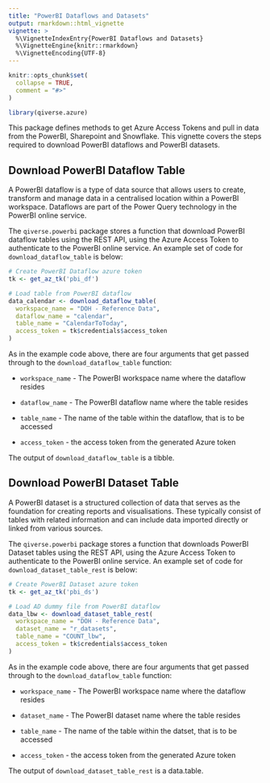 ```yaml
---
title: "PowerBI Dataflows and Datasets"
output: rmarkdown::html_vignette
vignette: >
  %\VignetteIndexEntry{PowerBI Dataflows and Datasets}
  %\VignetteEngine{knitr::rmarkdown}
  %\VignetteEncoding{UTF-8}
---
```


```r
knitr::opts_chunk$set(
  collapse = TRUE,
  comment = "#>"
)
```

```r
library(qiverse.azure)
```

This package defines methods to get Azure Access Tokens and pull in data from the PowerBI, Sharepoint and Snowflake. This vignette covers the steps required to download PowerBI dataflows and PowerBI datasets.

## Download PowerBI Dataflow Table

A PowerBI dataflow is a type of data source that allows users to create, transform and manage data in a centralised location within a PowerBI workspace. Dataflows are part of the Power Query technology in the PowerBI online service.

The `qiverse.powerbi` package stores a function that download PowerBI dataflow tables using the REST API, using the Azure Access Token to authenticate to the PowerBI online service. An example set of code for `download_dataflow_table` is below:

``` R
# Create PowerBI Dataflow azure token
tk <- get_az_tk('pbi_df')

# Load table from PowerBI dataflow
data_calendar <- download_dataflow_table(
  workspace_name = "DOH - Reference Data",
  dataflow_name = "calendar",
  table_name = "CalendarToToday",
  access_token = tk$credentials$access_token
)
```

As in the example code above, there are four arguments that get passed through to the `download_dataflow_table` function:

-   `workspace_name` - The PowerBI workspace name where the dataflow resides

-   `dataflow_name` - The PowerBI dataflow name where the table resides

-   `table_name` - The name of the table within the dataflow, that is to be accessed

-   `access_token` - the access token from the generated Azure token

The output of `download_dataflow_table` is a tibble.

## Download PowerBI Dataset Table

A PowerBI dataset is a structured collection of data that serves as the foundation for creating reports and visualisations. These typically consist of tables with related information and can include data imported directly or linked from various sources.

The `qiverse.powerbi` package stores a function that downloads PowerBI Dataset tables using the REST API, using the Azure Access Token to authenticate to the PowerBI online service. An example set of code for `download_dataset_table_rest` is below:

``` R
# Create PowerBI Dataset azure token
tk <- get_az_tk('pbi_ds')

# Load AD dummy file from PowerBI dataflow
data_lbw <- download_dataset_table_rest(
  workspace_name = "DOH - Reference Data",
  dataset_name = "r_datasets",
  table_name = "COUNT_lbw",
  access_token = tk$credentials$access_token
)
```

As in the example code above, there are four arguments that get passed through to the `download_dataflow_table` function:

-   `workspace_name` - The PowerBI workspace name where the dataflow resides

-   `dataset_name` - The PowerBI dataset name where the table resides

-   `table_name` - The name of the table within the datset, that is to be accessed

-   `access_token` - the access token from the generated Azure token

The output of `download_dataset_table_rest` is a data.table.
